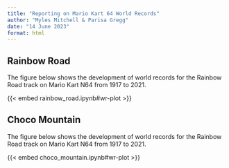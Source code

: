 ```yaml
---
title: "Reporting on Mario Kart 64 World Records"
author: "Myles Mitchell & Parisa Gregg"
date: "14 June 2023"
format: html
---
```


## Rainbow Road

The figure below shows the development of world records for the Rainbow Road track on Mario Kart N64 from 1917 to 2021. 

{{< embed rainbow_road.ipynb#wr-plot >}}


## Choco Mountain

The figure below shows the development of world records for the Rainbow Road track on Mario Kart N64 from 1917 to 2021.

{{< embed choco_mountain.ipynb#wr-plot >}}